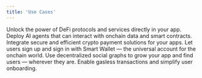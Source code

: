 ```yaml
---
title: 'Use Cases'
---
```


<CardGroup cols={2}>
  <Card title="DeFi" icon="money-bill-trend-up" href="/cookbook/defi-your-app">
    Unlock the power of DeFi protocols and services directly in your app. 
  </Card>
  <Card title="Agents" icon="robot" href="/cookbook/launch-ai-agents">
    Deploy AI agents that can interact with onchain data and smart contracts.
  </Card>
  <Card title="Payments" icon="credit-card" href="/cookbook/accept-crypto-payments">
    Integrate secure and efficient crypto payment solutions for your apps.
  </Card>
  <Card title="Onboarding" icon="user" href="/cookbook/onboard-any-user">
    Let users sign up and sign in with Smart Wallet — the universal account for the onchain world.
  </Card>
  <Card title="Social" icon="heart" href="/cookbook/decentralize-your-social-app">
    Use decentralized social graphs to grow your app and find users — wherever they are.
  </Card>
  <Card title="Gasless" icon="gas-pump" href="/cookbook/go-gasless">
    Enable gasless transactions and simplify user onboarding.
  </Card>
</CardGroup>